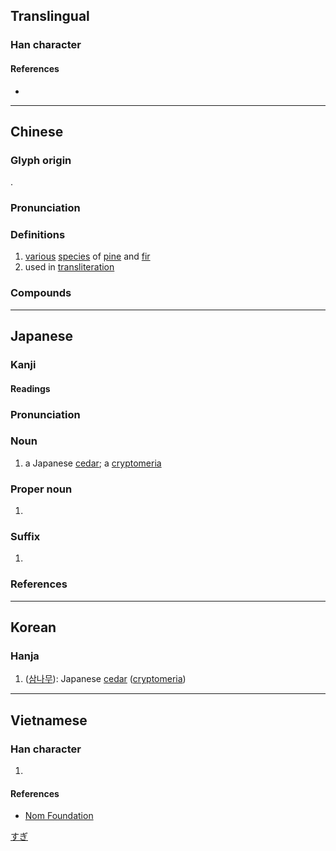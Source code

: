 {{also|衫}}
{{character info}}
==Translingual==

===Han character===
{{Han char|rn=75|rad=木|as=03|sn=7|four=42922|canj=DHHH|ids=⿰木彡}}

====References====
* {{Han ref|kx=0511.040|dkj=14452|dj=0895.030|hdz=21161.020|uh=6749|ud=26441|bh=A7FC|bd=43004}}

----

==Chinese==
{{zh-forms|alt=檆}}

===Glyph origin===
{{Han etym}}
{{Han compound|木|彡|ls=psc|c1=s|c2=p|t1=tree}}.

===Pronunciation===
{{zh-pron
|m=shān,shā
|m-s=
|c=caam3,saam1
|c-t=
|g=
|h=pfs=chham
|j=san1
|mb=sáng
|md=
|mn=sam
|mn-t=sam1
|w=1se
|x=
|mc=y
|oc=y
|ma=
|cat=n
}}
{{attn|zh|('shā' phased out by 普通话异读词审音表（修订稿）2016)}}
{{zh-attn-split}}

===Definitions===
{{zh-hanzi}}

# [[various]] [[species]] of [[pine]] and [[fir]]
# used in [[transliteration]]

===Compounds===
{{zh-der|冷杉|杉篙|油杉|杉關|杉林溪|杉嶺|杉木|水杉|洛杉磯|柳杉|紅杉|雲杉|紫杉|紅杉軍|鐵杉|貝殼杉|杉林}}

----

==Japanese==

===Kanji===
{{ja-kanji|grade=c|rs=木03}}

====Readings====
{{ja-readings
|goon=せん<せん<せむ
|kanon=さん<さん<さむ
|kun=すぎ-
}}

===Pronunciation===
{{ja-pron|yomi=k|すぎ|acc=0|acc_ref=NHK}}

===Noun===
{{ja-noun|すぎ}}

# a Japanese [[cedar]]; a [[cryptomeria]]

===Proper noun===
{{wikipedia|lang=ja|杉氏}}
{{ja-pos|proper|すぎ}}

# {{surname|ja|sort=すぎ}}

===Suffix===
{{ja-pos|suffix|すぎ}}

# {{lb|ja|internet slang|dated}} {{alternative spelling of|ja|すぎ|t=excessively, form of {{m|ja|すぎる}}}}

===References===
<references/>

[[Category:ja:Trees|すぎ]]
{{cln|ja|2channel slang}}

----

==Korean==

===Hanja===
{{ko-hanja|hangeul=삼|eumhun=|rv=sam|mr=sam|y=sam}}

# ([[w:ko:삼나무|삼나무]]): Japanese [[cedar]] ([[w:cryptomeria|cryptomeria]])

----

==Vietnamese==

===Han character===
{{vi-hantu|[[sam]], [[trinh]]|rs=木03}}

# {{rfdef|vi|sort=木03}}

====References====
* [http://nomfoundation.org/common/nom_details.php?codepoint=6749 Nom Foundation]